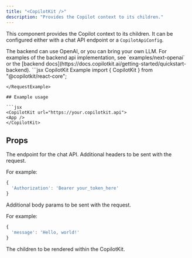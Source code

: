 ```yaml
---
title: "<CopilotKit />"
description: "Provides the Copilot context to its children."
---
```


This component provides the Copilot context to its children.
It can be configured either with a chat API endpoint or a `CopilotApiConfig`.

<Note>
  The backend can use OpenAI, or you can bring your own LLM.
  For examples of the backend api implementation, see `examples/next-openai` or the 
  [backend docs](https://docs.copilotkit.ai/getting-started/quickstart-backend).
</Note>

<RequestExample>
  ```jsx CopilotKit Example
  import { CopilotKit } from "@copilotkit/react-core";

  <CopilotKit 
    url="https://your.copilotkit.api">
    <YourApp/>
  </CopilotKit>
  ```
</RequestExample>

## Example usage

```jsx
<CopilotKit url="https://your.copilotkit.api">
  <App />
</CopilotKit>
```

## Props

<ResponseField name="url" type="string" required>
  The endpoint for the chat API.
</ResponseField>

<ResponseField name="headers" type="Record<string, string>" default="{}">
  Additional headers to be sent with the request.
  
  For example:
```js
{
  'Authorization': 'Bearer your_token_here'
}
```
</ResponseField>

<ResponseField name="body" type="Record<string, string>" default="{}">
  Additional body params to be sent with the request.
  
  For example:
```js
{
  'message': 'Hello, world!'
}
```
</ResponseField>


<ResponseField name="children" type="ReactNode">
  The children to be rendered within the CopilotKit.
</ResponseField>
